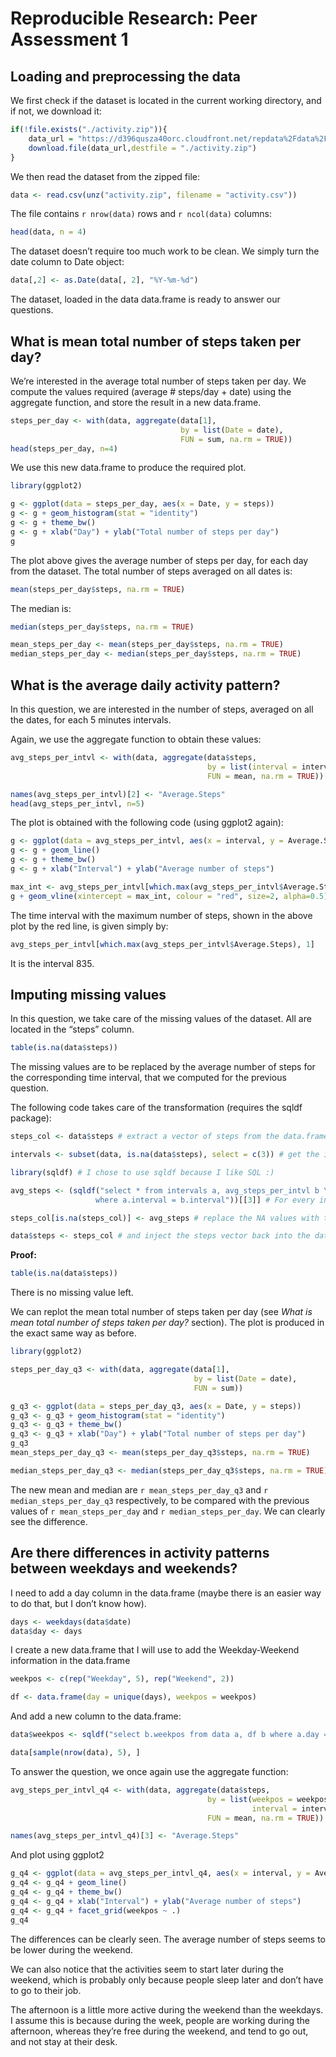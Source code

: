 # Reproducible Research: Peer Assessment 1

## Loading and preprocessing the data


We first check if the dataset is located in the current working directory, and if not, we download it:
```r
if(!file.exists("./activity.zip")){
    data_url = "https://d396qusza40orc.cloudfront.net/repdata%2Fdata%2Factivity.zip"
    download.file(data_url,destfile = "./activity.zip")
}
```
We then read the dataset from the zipped file:
```r
data <- read.csv(unz("activity.zip", filename = "activity.csv"))
```

The file contains `r nrow(data)` rows and `r ncol(data)` columns:
```r
head(data, n = 4)
```

The dataset doesn't require too much work to be clean. We simply turn the date column to Date object:
```r
data[,2] <- as.Date(data[, 2], "%Y-%m-%d")
```

The dataset, loaded in the data data.frame is ready to answer our questions.

## What is mean total number of steps taken per day?

We're interested in the average total number of steps taken per day. We compute the values required (average # steps/day + date) using the aggregate function, and store the result in a new data.frame.

```r
steps_per_day <- with(data, aggregate(data[1], 
                                      by = list(Date = date), 
                                      FUN = sum, na.rm = TRUE))
head(steps_per_day, n=4)
```

We use this new data.frame to produce the required plot.
```r
library(ggplot2)

g <- ggplot(data = steps_per_day, aes(x = Date, y = steps))
g <- g + geom_histogram(stat = "identity")
g <- g + theme_bw()
g <- g + xlab("Day") + ylab("Total number of steps per day")
g
```

The plot above gives the average number of steps per day, for each day from the dataset. The total number of steps averaged on all dates is:

```r
mean(steps_per_day$steps, na.rm = TRUE)
```

The median is:

```{r]}
median(steps_per_day$steps, na.rm = TRUE)
```

```r
mean_steps_per_day <- mean(steps_per_day$steps, na.rm = TRUE)
median_steps_per_day <- median(steps_per_day$steps, na.rm = TRUE)
```

## What is the average daily activity pattern?

In this question, we are interested in the number of steps, averaged on all the dates, for each 5 minutes intervals.

Again, we use the aggregate function to obtain these values:

```r
avg_steps_per_intvl <- with(data, aggregate(data$steps, 
                                            by = list(interval = interval), 
                                            FUN = mean, na.rm = TRUE))

names(avg_steps_per_intvl)[2] <- "Average.Steps"
head(avg_steps_per_intvl, n=5)
```

The plot is obtained with the following code (using ggplot2 again):

```r
g <- ggplot(data = avg_steps_per_intvl, aes(x = interval, y = Average.Steps))
g <- g + geom_line()
g <- g + theme_bw()
g <- g + xlab("Interval") + ylab("Average number of steps")
```
```r
max_int <- avg_steps_per_intvl[which.max(avg_steps_per_intvl$Average.Steps), 1]
g + geom_vline(xintercept = max_int, colour = "red", size=2, alpha=0.5)
```

The time interval with the maximum number of steps, shown in the above plot by the red line, is given simply by:

```r
avg_steps_per_intvl[which.max(avg_steps_per_intvl$Average.Steps), 1]
```

It is the interval 835.


## Imputing missing values

In this question, we take care of the missing values of the dataset. All are located in the "steps" column. 
```r
table(is.na(data$steps))
```

The missing values are to be replaced by the average number of steps for the corresponding time interval, that we computed for the previous question.

The following code takes care of the transformation (requires the sqldf package):
```r
steps_col <- data$steps # extract a vector of steps from the data.frame

intervals <- subset(data, is.na(data$steps), select = c(3)) # get the intervals for which the steps value is missing

library(sqldf) # I chose to use sqldf because I like SQL :)

avg_steps <- (sqldf("select * from intervals a, avg_steps_per_intvl b \
                   where a.interval = b.interval"))[[3]] # For every interval in the intervals vector, I look for the average number of steps. And I extract a steps vector that will be used to replace the missing values

steps_col[is.na(steps_col)] <- avg_steps # replace the NA values with the average number of steps for this interval

data$steps <- steps_col # and inject the steps vector back into the data.frame. data$steps has no more missing values
```

**Proof:**

```r
table(is.na(data$steps))
```

There is no missing value left.

We can replot the mean total number of steps taken per day (see *What is mean total number of steps taken per day?* section). The plot is produced in the exact same way as before.

```r

library(ggplot2)

steps_per_day_q3 <- with(data, aggregate(data[1], 
                                         by = list(Date = date), 
                                         FUN = sum))

g_q3 <- ggplot(data = steps_per_day_q3, aes(x = Date, y = steps))
g_q3 <- g_q3 + geom_histogram(stat = "identity")
g_q3 <- g_q3 + theme_bw()
g_q3 <- g_q3 + xlab("Day") + ylab("Total number of steps per day")
g_q3
mean_steps_per_day_q3 <- mean(steps_per_day_q3$steps, na.rm = TRUE)

median_steps_per_day_q3 <- median(steps_per_day_q3$steps, na.rm = TRUE)

```

The new mean and median are `r mean_steps_per_day_q3` and `r median_steps_per_day_q3` respectively, to be compared with the previous values of `r mean_steps_per_day` and `r median_steps_per_day`. We can clearly see the difference.


## Are there differences in activity patterns between weekdays and weekends?

I need to add a day column in the data.frame (maybe there is an easier way to do that, but I don't know how).

```r
days <- weekdays(data$date)
data$day <- days
```

I create a new data.frame that I will use to add the Weekday-Weekend information in the data.frame

```r
weekpos <- c(rep("Weekday", 5), rep("Weekend", 2))

df <- data.frame(day = unique(days), weekpos = weekpos)
```

And add a new column to the data.frame:
```r
data$weekpos <- sqldf("select b.weekpos from data a, df b where a.day = b.day")[[1]]

data[sample(nrow(data), 5), ]
```

To answer the question, we once again use the aggregate function:

```r
avg_steps_per_intvl_q4 <- with(data, aggregate(data$steps, 
                                            by = list(weekpos = weekpos, 
                                                      interval = interval), 
                                            FUN = mean, na.rm = TRUE))

names(avg_steps_per_intvl_q4)[3] <- "Average.Steps"
```

And plot using ggplot2

```r
g_q4 <- ggplot(data = avg_steps_per_intvl_q4, aes(x = interval, y = Average.Steps))
g_q4 <- g_q4 + geom_line()
g_q4 <- g_q4 + theme_bw()
g_q4 <- g_q4 + xlab("Interval") + ylab("Average number of steps")
g_q4 <- g_q4 + facet_grid(weekpos ~ .)
g_q4
```

The differences can be clearly seen. The average number of steps seems to be lower during the weekend.

We can also notice that the activities seem to start later during the weekend, which is probably only because people sleep later and don't have to go to their job.

The afternoon is a little more active during the weekend than the weekdays. I assume this is because during the week, people are working during the afternoon, whereas they're free during the weekend, and tend to go out, and not stay at their desk.
